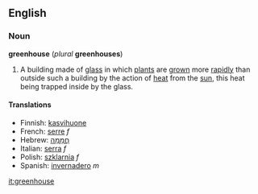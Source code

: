 ==English==
===Noun===
'''greenhouse''' (''plural'' '''greenhouses''')

#A building made of [[glass]] in which [[plant]]s are [[grow]]n more [[rapidly]] than outside such a building by the action of [[heat]] from the [[sun]], this heat being trapped inside by the glass.

====Translations====
*Finnish: [[kasvihuone]]
*French: [[serre]] ''f''
*Hebrew: [[חֲמָמָה]]
*Italian: [[serra]] ''f''
*Polish: [[szklarnia]] ''f''
*Spanish: [[invernadero]] ''m''

[[it:greenhouse]]